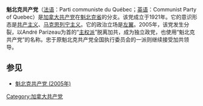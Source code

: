 '''魁北克共产党'''（[[法语|法语]]：Parti communiste du Québec；[[英语|英语]]：Communist Party of Quebec）是[[加拿大共产党|加拿大共产党]]在[[魁北克省|魁北克省]]的分支。该党成立于1921年。它的意识形态是[[共产主义|共产主义]]、[[马克思列宁主义|马克思列宁主义]]。它的政治立场是[[左翼|左翼]]。2005年，该党发生分裂，以André Parizeau为首的“[[魁北克共产党_(2005年)|主权派]]”脱离加共，成为独立政党，也使用“魁北克共产党”的名称。忠于原魁北克共产党全国执行委员会的一派则继续接受加共领导。

==参见==
*[[魁北克共产党_(2005年)|魁北克共产党 (2005年)]]

[[Category:加拿大共产党|Category:加拿大共产党]]